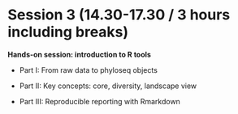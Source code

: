 
# Session 3 (14.30-17.30 / 3 hours including breaks)

**Hands-on session: introduction to R tools**

 * Part I: From raw data to phyloseq objects
 
 * Part II: Key concepts: core, diversity, landscape view
 
 * Part III: Reproducible reporting with Rmarkdown


